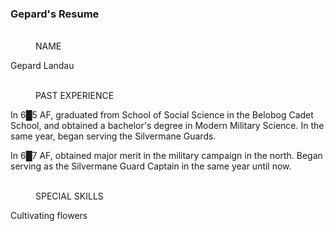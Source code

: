===Gepard's Resume===
:<div align="center">{{Размер|28|Belobog History and Culture Museum}}
:
{{Размер|25|Volunteer Guide Application Form}}</div>
:<br />NAME
:
Gepard Landau
:<br />PAST EXPERIENCE
:
In 6█5 AF, graduated from School of Social Science in the Belobog Cadet School, and obtained a bachelor's degree in Modern Military Science. In the same year, began serving the Silvermane Guards.
:
In 6█7 AF, obtained major merit in the military campaign in the north. Began serving as the Silvermane Guard Captain in the same year until now.
:<br />SPECIAL SKILLS
:
Cultivating flowers
